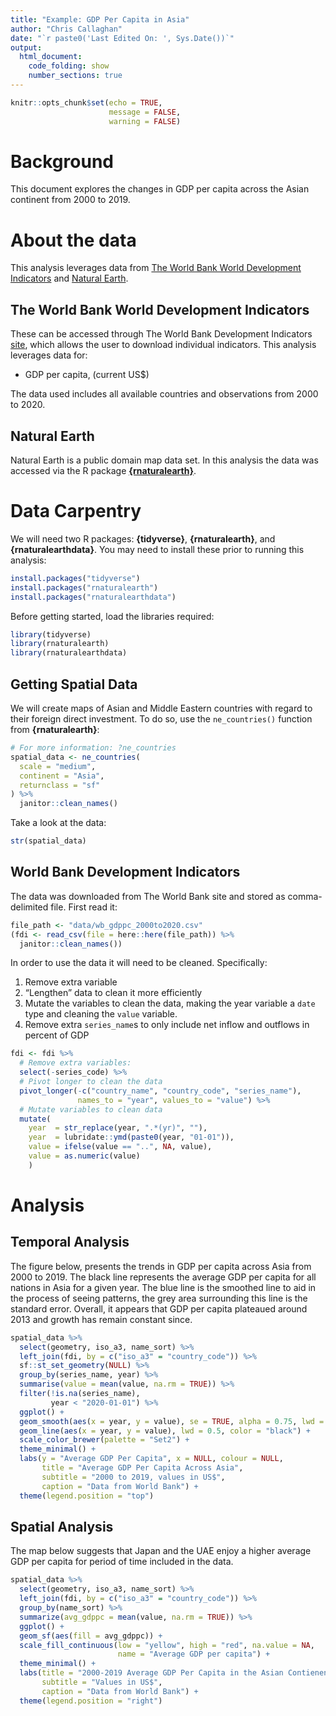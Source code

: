 ```yaml
---
title: "Example: GDP Per Capita in Asia"
author: "Chris Callaghan"
date: "`r paste0('Last Edited On: ', Sys.Date())`"
output: 
  html_document:
    code_folding: show
    number_sections: true
---
```


```r
knitr::opts_chunk$set(echo = TRUE,
                      message = FALSE,
                      warning = FALSE)
```

# Background

This document explores the changes in GDP per capita across the Asian continent from 2000 to 2019. 

# About the data

This analysis leverages data from [The World Bank World Development Indicators](https://finances.worldbank.org/Procurement/Major-Contract-Awards/kdui-wcs3) and [Natural Earth](https://www.naturalearthdata.com/). 

## The World Bank World Development Indicators

These can be accessed through The World Bank Development Indicators [site](https://databank.worldbank.org/source/world-development-indicators#), which allows the user to download individual indicators. This analysis leverages data for:

  - GDP per capita, (current US$)

The data used includes all available countries and observations from 2000 to 2020.

## Natural Earth 

Natural Earth is a public domain map data set. In this analysis the data was accessed via the R package [**{rnaturalearth}**](https://cran.r-project.org/web/packages/rnaturalearth/README.html).

# Data Carpentry

We will need two R packages: **{tidyverse}**, **{rnaturalearth}**, and **{rnaturalearthdata}**. You may need to install these prior to running this analysis:

```r
install.packages("tidyverse")
install.packages("rnaturalearth")
install.packages("rnaturalearthdata")
```

Before getting started, load the libraries required:

```r
library(tidyverse)
library(rnaturalearth)
library(rnaturalearthdata)
```

## Getting Spatial Data

We will create maps of Asian and Middle Eastern countries with regard to their foreign direct investment. To do so, use the `ne_countries()` function from **{rnaturalearth}**:

```r
# For more information: ?ne_countries
spatial_data <- ne_countries(
  scale = "medium",
  continent = "Asia",
  returnclass = "sf"
) %>%
  janitor::clean_names()
```

Take a look at the data:

```r
str(spatial_data)
```

## World Bank Development Indicators

The data was downloaded from The World Bank site and stored as comma-delimited file. First read it:

```r
file_path <- "data/wb_gdppc_2000to2020.csv"
(fdi <- read_csv(file = here::here(file_path)) %>%
  janitor::clean_names())
```

In order to use the data it will need to be cleaned. Specifically:
  
  1. Remove extra variable
  2. "Lengthen" data to clean it more efficiently
  3. Mutate the variables to clean the data, making the year variable a `date` type and cleaning the `value` variable.
  3. Remove extra `series_name`s to only include net inflow and outflows in percent of GDP

```r
fdi <- fdi %>%
  # Remove extra variables:
  select(-series_code) %>%
  # Pivot longer to clean the data
  pivot_longer(-c("country_name", "country_code", "series_name"),
               names_to = "year", values_to = "value") %>%
  # Mutate variables to clean data
  mutate(
    year  = str_replace(year, ".*(yr)", ""),
    year  = lubridate::ymd(paste0(year, "01-01")),
    value = ifelse(value == "..", NA, value),
    value = as.numeric(value)
    )
```

# Analysis

## Temporal Analysis

The figure below, presents the trends in GDP per capita across Asia from 2000 to 2019. The black line represents the average GDP per capita for all nations in Asia for a given year. The blue line is the smoothed line to aid in the process of seeing patterns, the grey area surrounding this line is the standard error. Overall, it appears that GDP per capita plateaued around 2013 and growth has remain constant since.

```r
spatial_data %>%
  select(geometry, iso_a3, name_sort) %>%
  left_join(fdi, by = c("iso_a3" = "country_code")) %>%
  sf::st_set_geometry(NULL) %>%
  group_by(series_name, year) %>%
  summarise(value = mean(value, na.rm = TRUE)) %>%
  filter(!is.na(series_name),
         year < "2020-01-01") %>%
  ggplot() + 
  geom_smooth(aes(x = year, y = value), se = TRUE, alpha = 0.75, lwd = 0.5) +
  geom_line(aes(x = year, y = value), lwd = 0.5, color = "black") +
  scale_color_brewer(palette = "Set2") +
  theme_minimal() +
  labs(y = "Average GDP Per Capita", x = NULL, colour = NULL, 
       title = "Average GDP Per Capita Across Asia",
       subtitle = "2000 to 2019, values in US$",
       caption = "Data from World Bank") +
  theme(legend.position = "top")
```


## Spatial Analysis

The map below suggests that Japan and the UAE enjoy a higher average GDP per capita for period of time included in the data.

```r
spatial_data %>%
  select(geometry, iso_a3, name_sort) %>%
  left_join(fdi, by = c("iso_a3" = "country_code")) %>%
  group_by(name_sort) %>%
  summarize(avg_gdppc = mean(value, na.rm = TRUE)) %>%
  ggplot() +
  geom_sf(aes(fill = avg_gdppc)) +
  scale_fill_continuous(low = "yellow", high = "red", na.value = NA, 
                        name = "Average GDP per capita") +
  theme_minimal() +
  labs(title = "2000-2019 Average GDP Per Capita in the Asian Contienent",
       subtitle = "Values in US$",
       caption = "Data from World Bank") +
  theme(legend.position = "right")
```

